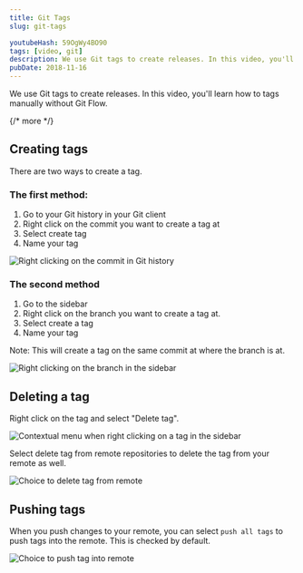 ```yaml
---
title: Git Tags
slug: git-tags

youtubeHash: 59OgWy4BO90
tags: [video, git]
description: We use Git tags to create releases. In this video, you'll learn how to tags manually without Git Flow.
pubDate: 2018-11-16
---
```


We use Git tags to create releases. In this video, you'll learn how to tags manually without Git Flow.

{/* more */}

## Creating tags

There are two ways to create a tag.

### The first method:

1. Go to your Git history in your Git client
2. Right click on the commit you want to create a tag at
3. Select create tag
4. Name your tag

<Image
  src="/assets/2018/git-tag/method1.png"
  alt="Right clicking on the commit in Git history"
/>

### The second method

1. Go to the sidebar
2. Right click on the branch you want to create a tag at.
3. Select create a tag
4. Name your tag

Note: This will create a tag on the same commit at where the branch is at.

<Image
  src="/assets/2018/git-tag/method2.png"
  alt="Right clicking on the branch in the sidebar"
/>

## Deleting a tag

Right click on the tag and select "Delete tag".

<Image
  src="/assets/2018/git-tag/delete.png"
  alt="Contextual menu when right clicking on a tag in the sidebar"
/>

Select delete tag from remote repositories to delete the tag from your remote as well.

<Image
  src="/assets/2018/git-tag/delete2.png"
  alt="Choice to delete tag from remote"
/>

## Pushing tags

When you push changes to your remote, you can select `push all tags` to push tags into the remote. This is checked by default.

<Image
  src="/assets/2018/git-tag/push.png"
  alt="Choice to push tag into remote"
/>
